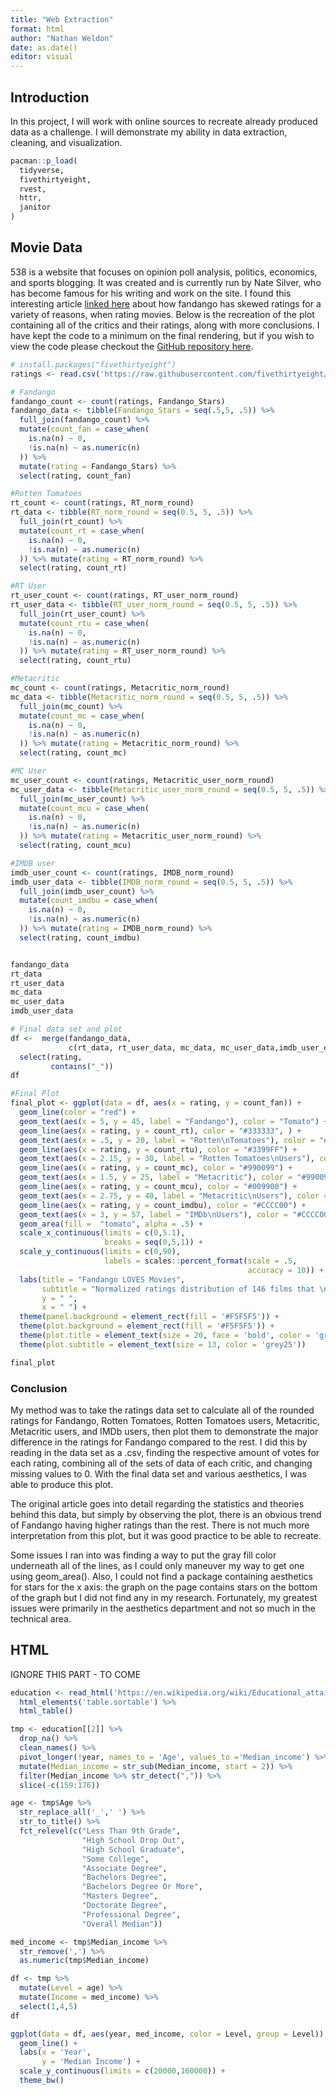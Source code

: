 ```yaml
---
title: "Web Extraction"
format: html
author: "Nathan Weldon"
date: as.date()
editor: visual
---
```


## Introduction

In this project, I will work with online sources to recreate already produced data as a challenge. I will demonstrate my ability in data extraction, cleaning, and visualization.

```r
pacman::p_load(
  tidyverse,
  fivethirtyeight,
  rvest,
  httr,
  janitor
)

```

## Movie Data

538 is a website that focuses on opinion poll analysis, politics, economics, and sports blogging. It was created and is currently run by Nate Silver, who has become famous for his writing and work on the site. I found this interesting article [linked here](https://fivethirtyeight.com/features/fandango-movies-ratings/) about how fandango has skewed ratings for a variety of reasons, when rating movies. Below is the recreation of the plot containing all of the critics and their ratings, along with more conclusions. I have kept the code to a minimum on the final rendering, but if you wish to view the code please checkout the [GitHub repository here](https://github.com/nathanweldon/Web-extraction-demo).

```r
# install.packages("fivethirtyeight")
ratings <- read.csv('https://raw.githubusercontent.com/fivethirtyeight/data/master/fandango/fandango_score_comparison.csv') 

```

```r
# Fandango
fandango_count <- count(ratings, Fandango_Stars)
fandango_data <- tibble(Fandango_Stars = seq(.5,5, .5)) %>% 
  full_join(fandango_count) %>% 
  mutate(count_fan = case_when(
    is.na(n) ~ 0,
    !is.na(n) ~ as.numeric(n)
  )) %>% 
  mutate(rating = Fandango_Stars) %>% 
  select(rating, count_fan)

#Rotten Tomatoes
rt_count <- count(ratings, RT_norm_round)
rt_data <- tibble(RT_norm_round = seq(0.5, 5, .5)) %>% 
  full_join(rt_count) %>% 
  mutate(count_rt = case_when(
    is.na(n) ~ 0,
    !is.na(n) ~ as.numeric(n)
  )) %>% mutate(rating = RT_norm_round) %>% 
  select(rating, count_rt)

#RT User
rt_user_count <- count(ratings, RT_user_norm_round)
rt_user_data <- tibble(RT_user_norm_round = seq(0.5, 5, .5)) %>% 
  full_join(rt_user_count) %>% 
  mutate(count_rtu = case_when(
    is.na(n) ~ 0,
    !is.na(n) ~ as.numeric(n)
  )) %>% mutate(rating = RT_user_norm_round) %>% 
  select(rating, count_rtu)

#Metacritic
mc_count <- count(ratings, Metacritic_norm_round)
mc_data <- tibble(Metacritic_norm_round = seq(0.5, 5, .5)) %>% 
  full_join(mc_count) %>% 
  mutate(count_mc = case_when(
    is.na(n) ~ 0,
    !is.na(n) ~ as.numeric(n)
  )) %>% mutate(rating = Metacritic_norm_round) %>% 
  select(rating, count_mc)

#MC User
mc_user_count <- count(ratings, Metacritic_user_norm_round)
mc_user_data <- tibble(Metacritic_user_norm_round = seq(0.5, 5, .5)) %>% 
  full_join(mc_user_count) %>% 
  mutate(count_mcu = case_when(
    is.na(n) ~ 0,
    !is.na(n) ~ as.numeric(n)
  )) %>% mutate(rating = Metacritic_user_norm_round) %>% 
  select(rating, count_mcu)

#IMDB user
imdb_user_count <- count(ratings, IMDB_norm_round)
imdb_user_data <- tibble(IMDB_norm_round = seq(0.5, 5, .5)) %>% 
  full_join(imdb_user_count) %>% 
  mutate(count_imdbu = case_when(
    is.na(n) ~ 0,
    !is.na(n) ~ as.numeric(n)
  )) %>% mutate(rating = IMDB_norm_round) %>% 
  select(rating, count_imdbu) 



```

```r
fandango_data
rt_data
rt_user_data
mc_data
mc_user_data
imdb_user_data
```

```r
# Final data set and plot
df <-  merge(fandango_data, 
             c(rt_data, rt_user_data, mc_data, mc_user_data,imdb_user_data)) %>% 
  select(rating, 
         contains("_"))
df

```

```r

#Final Plot
final_plot <- ggplot(data = df, aes(x = rating, y = count_fan)) +
  geom_line(color = "red") + 
  geom_text(aes(x = 5, y = 45, label = "Fandango"), color = "Tomato") +
  geom_line(aes(x = rating, y = count_rt), color = "#333333", ) + 
  geom_text(aes(x = .5, y = 20, label = "Rotten\nTomatoes"), color = "#333333") +
  geom_line(aes(x = rating, y = count_rtu), color = "#3399FF") + 
  geom_text(aes(x = 2.15, y = 30, label = "Rotten Tomatoes\nUsers"), color = "#3399FF") +
  geom_line(aes(x = rating, y = count_mc), color = "#990099") + 
  geom_text(aes(x = 1.5, y = 25, label = "Metacritic"), color = "#990099")+
  geom_line(aes(x = rating, y = count_mcu), color = "#009900") + 
  geom_text(aes(x = 2.75, y = 40, label = "Metacritic\nUsers"), color = "#009900") +
  geom_line(aes(x = rating, y = count_imdbu), color = "#CCCC00") + 
  geom_text(aes(x = 3, y = 57, label = "IMDb\nUsers"), color = "#CCCC00") +
  geom_area(fill =  "tomato", alpha = .5) +
  scale_x_continuous(limits = c(0,5.1), 
                     breaks = seq(0,5,1)) +
  scale_y_continuous(limits = c(0,90), 
                     labels = scales::percent_format(scale = .5, 
                                                     accuracy = 10)) +
  labs(title = "Fandango LOVES Movies",
       subtitle = "Normalized ratings distribution of 146 films that \nplayed in theaters in 2015 and received 30+ reviews on Fandango.com",
       y = " ",
       x = " ") +
  theme(panel.background = element_rect(fill = '#F5F5F5')) +
  theme(plot.background = element_rect(fill = '#F5F5F5')) +
  theme(plot.title = element_text(size = 20, face = 'bold', color = 'grey20')) +
  theme(plot.subtitle = element_text(size = 13, color = 'grey25'))

final_plot
```

### Conclusion

My method was to take the ratings data set to calculate all of the rounded ratings for Fandango, Rotten Tomatoes, Rotten Tomatoes users, Metacritic, Metacritic users, and IMDb users, then plot them to demonstrate the major difference in the ratings for Fandango compared to the rest. I did this by reading in the data set as a .csv, finding the respective amount of votes for each rating, combining all of the sets of data of each critic, and changing missing values to 0. With the final data set and various aesthetics, I was able to produce this plot.

The original article goes into detail regarding the statistics and theories behind this data, but simply by observing the plot, there is an obvious trend of Fandango having higher ratings than the rest. There is not much more interpretation from this plot, but it was good practice to be able to recreate.

Some issues I ran into was finding a way to put the gray fill color underneath all of the lines, as I could only maneuver my way to get one using geom_area(). Also, I could not find a package containing aesthetics for stars for the x axis: the graph on the page contains stars on the bottom of the graph but I did not find any in my research. Fortunately, my greatest issues were primarily in the aesthetics department and not so much in the technical area.

## HTML

IGNORE THIS PART - TO COME

```r
education <- read_html('https://en.wikipedia.org/wiki/Educational_attainment_in_the_United_States') %>%
  html_elements('table.sortable') %>%
  html_table()
```

```r
tmp <- education[[2]] %>%
  drop_na() %>%
  clean_names() %>%
  pivot_longer(!year, names_to = 'Age', values_to ='Median_income') %>%
  mutate(Median_income = str_sub(Median_income, start = 2)) %>%
  filter(Median_income %>% str_detect(",")) %>%
  slice(-c(159:176)) 

age <- tmp$Age %>%
  str_replace_all('_',' ') %>%
  str_to_title() %>%
  fct_relevel(c("Less Than 9th Grade",
                "High School Drop Out",
                "High School Graduate",
                "Some College",
                "Associate Degree",
                "Bachelors Degree",
                "Bachelors Degree Or More",
                "Masters Degree",
                "Doctorate Degree",
                "Professional Degree",
                "Overall Median"))

med_income <- tmp$Median_income %>%
  str_remove(',') %>%
  as.numeric(tmp$Median_income)


```

```r
df <- tmp %>%
  mutate(Level = age) %>%
  mutate(Income = med_income) %>%
  select(1,4,5)
df

ggplot(data = df, aes(year, med_income, color = Level, group = Level)) +
  geom_line() +
  labs(x = 'Year',
       y = 'Median Income') +
  scale_y_continuous(limits = c(20000,160000)) +
  theme_bw()
```
